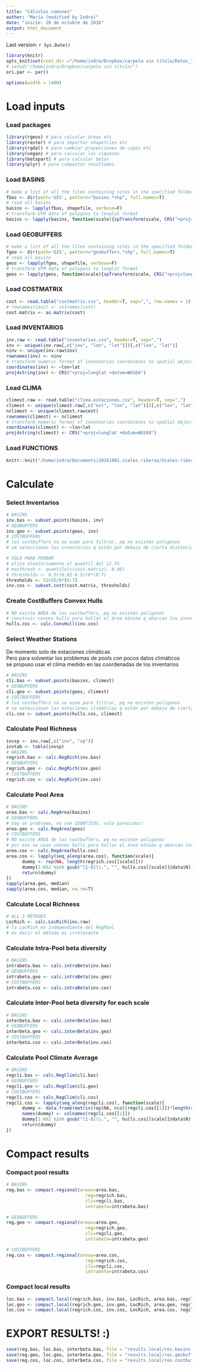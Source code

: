 ```yaml
---
title: "Cálculos comunes"
author: "María (modified by Indra)"
date: "inicio: 20 de octubre de 2016"
output: html_document
---
```

Last version: `r Sys.Date()`

```r
library(knitr)
opts_knit$set(root.dir ="/home/indra/Dropbox/carpeta sin título/Datos_Indra")
# setwd("/home/indra/Dropbox/carpeta sin titulo/")
ori.par <- par()
```

```r
options(width = 1400)
```

# Load inputs
### Load packages
```r
library(rgeos) # para calcular áreas etc
library(raster) # para importar shapefiles etc
library(rgdal) # para cambiar proyecciones de capas etc
library(vegan) # para calcular las riquezas
library(betapart) # para calcular betas
library(plyr) # para compactar resultados
```

### Load BASINS
```r
# make a list of all the files containing sites in the specified folder
fbas <- dir(path='GIS', pattern="basins.*shp", full.names=T)
# read all basins
basins <- lapply(fbas, shapefile, verbose=F)
# transform UTM data of polygons to longlat format
basins <- lapply(basins, function(scale){spTransform(scale, CRS("+proj=longlat +datum=WGS84 +ellps=WGS84 +towgs84=0,0,0"))})
```

### Load GEOBUFFERS
```r
# make a list of all the files containing sites in the specified folder
fgeo <- dir(path='GIS', pattern="geobuffers.*shp", full.names=T)
# read all basins
geos <- lapply(fgeo, shapefile, verbose=F)
# transform UTM data of polygons to longlat format
geos <- lapply(geos, function(scale){spTransform(scale, CRS("+proj=longlat +datum=WGS84 +ellps=WGS84 +towgs84=0,0,0"))})
```

### Load COSTMATRIX
```r
cost <- read.table("costmatrix.csv", header=T, sep=",", row.names = 1)
# rownames(cost) <- colnames(cost)
cost.matrix <- as.matrix(cost)
```

### Load INVENTARIOS
```r
inv.raw <- read.table("inventarios.csv", header=T, sep=",")
inv <- unique(inv.raw[,c("inv", "lon", "lat")])[,c("lon", "lat")]
ninv <- unique(inv.raw$inv)
rownames(inv) <- ninv
# transform numeric format of inventarios coordinates to spatial object
coordinates(inv) <- ~lon+lat
proj4string(inv) <- CRS("+proj=longlat +datum=WGS84")
```

### Load CLIMA
```r
climest.raw <- read.table("clima.estaciones.csv", header=T, sep=",")
climest <- unique(climest.raw[,c("est", "lon", "lat")])[,c("lon", "lat")]
nclimest <- unique(climest.raw$est)
rownames(climest) <- nclimest
# transform numeric format of inventarios coordinates to spatial object
coordinates(climest) <- ~lon+lat
proj4string(climest) <- CRS("+proj=longlat +datum=WGS84")
```

### Load FUNCTIONS
```r
knitr::knit("/home/indra/Documents/20161001.scales.riberas/Scales-riberas-R/FuncionesCalculosComunes.Rmd")
```

# Calculate
### Select Inventarios
```r
# BASINS
inv.bas <- subset.points(basins, inv)
# GEOBUFFERS
inv.geo <- subset.points(geos, inv)
# COSTBUFFERS
# los costbuffers no se usan para filtrar, pq no existen poligonos
# se seleccionan los inventarios q están por debajo de cierta distancia de coste desde el inventario original

# SOLO PARA PROBAR
# elijo aleatoriamente el quantil del 12.5%
# maxthresh <- quantile(c(cost.matrix), 0.06)
# thresholds <- 0.5+(0.82-0.5)/8*(0:7)
thresholds <- 52+55/8*(0:7)
inv.cos <- subset.cost(cost.matrix, thresholds)
```

### Create CostBuffers Convex Hulls
```r
# NO existe AREA de los costbuffers, pq no existen poligonos
# construir convex hulls para hallar el área mínima q abarcan los inventarios
hulls.cos <- calc.ConvHull(inv.cos)
```

### Select Weather Stations
De momento solo de estaciones climáticas  
Pero para solventar los problemas de pools con pocos datos climáticos  
se propuso usar el clima medido en las coordenadas de los inventarios
```r
# BASINS
cli.bas <- subset.points(basins, climest)
# GEOBUFFERS
cli.geo <- subset.points(geos, climest)
# COSTBUFFERS
# los costbuffers no se usan para filtrar, pq no existen poligonos
# se seleccionan las estaciones climáticas q están por debajo de cierta distancia de coste desde el inventario original
cli.cos <- subset.points(hulls.cos, climest)
```

### Calculate Pool Richness
```r
invsp <- inv.raw[,c("inv", "sp")]
invtab <- table(invsp)
# BASINS
regrich.bas <- calc.RegRich(inv.bas)
# GEOBUFFERS
regrich.geo <- calc.RegRich(inv.geo)
# COSTBUFFERS
regrich.cos <- calc.RegRich(inv.cos)
```

### Calculate Pool Area
```r
# BASINS
area.bas <- calc.RegArea(basins)
# GEOBUFFERS
# hay un problema, no son IDENTICOS, solo parecidos!
area.geo <- calc.RegArea(geos)
# COSTBUFFERS
# NO existe AREA de los costbuffers, pq no existen poligonos
# por eso se usan convex hulls para hallar el área mínima q abarcan los inventarios
area.cos <- calc.RegArea(hulls.cos)
area.cos <- lapply(seq_along(area.cos), function(scale){
      dummy <- rep(NA, length(regrich.cos[[scale]]))
      dummy[1:662 %in% gsub("[1-8]\\.", "", hulls.cos[[scale]]@data$N)] <- area.cos[[scale]]
      return(dummy)
})
sapply(area.geo, median)
sapply(area.cos, median, na.rm=T)
```

### Calculate Local Richness
```r
# ALL 3 METHODS
LocRich <- calc.LocRich(inv.raw)
# la LocRich es independiente del RegPool
# es decir el método es irrelevante
```

### Calculate Intra-Pool beta diversity
```r
# BASINS
intrabeta.bas <- calc.intraBeta(inv.bas)
# GEOBUFFERS
intrabeta.geo <- calc.intraBeta(inv.geo)
# COSTBUFFERS
intrabeta.cos <- calc.intraBeta(inv.cos)
```

### Calculate Inter-Pool beta diversity for each scale
```r
# BASINS
interbeta.bas <- calc.interBeta(inv.bas)
# GEOBUFFERS
interbeta.geo <- calc.interBeta(inv.geo)
# COSTBUFFERS
interbeta.cos <- calc.interBeta(inv.cos)
```

### Calculate Pool Climate Average
```r
# BASINS
regcli.bas <- calc.RegClim(cli.bas)
# GEOBUFFERS
regcli.geo <- calc.RegClim(cli.geo)
# COSTBUFFERS
regcli.cos <- calc.RegClim(cli.cos)
regcli.cos <- lapply(seq_along(regcli.cos), function(scale){
      dummy <- data.frame(matrix(rep(NA, ncol(regcli.cos[[1]])*length(regrich.cos[[scale]])), ncol=ncol(regcli.cos[[1]])))
      names(dummy) <- colnames(regcli.cos[[1]])
      dummy[1:662 %in% gsub("[1-8]\\.", "", hulls.cos[[scale]]@data$N),] <- regcli.cos[[scale]]
      return(dummy)
})
```

# Compact results
### Compact pool results
```r
# BASINS
reg.bas <- compact.regional(areas=area.bas,
                              reg=regrich.bas,
                              cli=regcli.bas,
                              intrabeta=intrabeta.bas)

# GEOBUFFERS
reg.geo <- compact.regional(areas=area.geo,
                              reg=regrich.geo,
                              cli=regcli.geo,
                              intrabeta=intrabeta.geo)

# COSTBUFFERS
reg.cos <- compact.regional(areas=area.cos,
                              reg=regrich.cos,
                              cli=regcli.cos,
                              intrabeta=intrabeta.cos)
```

### Compact local results
```r
loc.bas <- compact.local(regrich.bas, inv.bas, LocRich, area.bas, regcli.bas)
loc.geo <- compact.local(regrich.geo, inv.geo, LocRich, area.geo, regcli.geo)
loc.cos <- compact.local(regrich.cos, inv.cos, LocRich, area.cos, regcli.cos)
```


# EXPORT RESULTS! :)
```r
save(reg.bas, loc.bas, interbeta.bas, file = "results.local/res.basins.Rdata")
save(reg.geo, loc.geo, interbeta.geo, file = "results.local/res.geobuffers.Rdata")
save(reg.cos, loc.cos, interbeta.cos, file = "results.local/res.costbuffers.Rdata")
```
